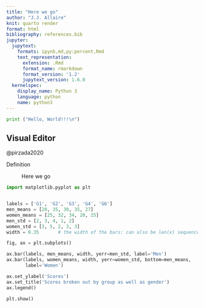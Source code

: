 ```yaml
---
title: "Here we go"
author: "J.J. Allaire"
knit: quarto render
format: html
bibliography: references.bib
jupyter:
  jupytext:
    formats: ipynb,md,py:percent,Rmd
    text_representation:
      extension: .Rmd
      format_name: rmarkdown
      format_version: '1.2'
      jupytext_version: 1.6.0
  kernelspec:
    display_name: Python 3
    language: python
    name: python3
---
```


```python
print ("Hello, World!!!\n")
```


## Visual Editor

@pirzada2020

Definition

:   Here we go

```python
import matplotlib.pyplot as plt


labels = ['G1', 'G2', 'G3', 'G4', 'G6']
men_means = [20, 35, 30, 35, 27]
women_means = [25, 32, 34, 20, 25]
men_std = [2, 3, 4, 1, 2]
women_std = [3, 5, 2, 3, 3]
width = 0.35       # the width of the bars: can also be len(x) sequence

fig, ax = plt.subplots()

ax.bar(labels, men_means, width, yerr=men_std, label='Men')
ax.bar(labels, women_means, width, yerr=women_std, bottom=men_means,
       label='Women')

ax.set_ylabel('Scores')
ax.set_title('Scores broken out by group as well as gender')
ax.legend()

plt.show()
```



